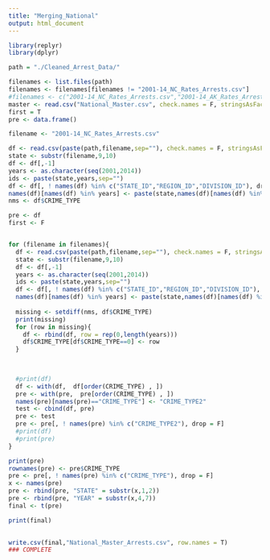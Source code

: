 ---
title: "Merging_National"
output: html_document
---

```{r}
library(replyr)
library(dplyr)

path = "./Cleaned_Arrest_Data/"

filenames <- list.files(path)
filenames <- filenames[filenames != "2001-14_NC_Rates_Arrests.csv"]
#filenames <- c("2001-14_NC_Rates_Arrests.csv","2001-14_AK_Rates_Arrests.csv")
master <- read.csv("National_Master.csv", check.names = F, stringsAsFactors = F)
first = T
pre <- data.frame()

filename <- "2001-14_NC_Rates_Arrests.csv"

df <- read.csv(paste(path,filename,sep=""), check.names = F, stringsAsFactors = F)
state <- substr(filename,9,10)
df <- df[,-1]
years <- as.character(seq(2001,2014))
ids <- paste(state,years,sep="")
df <- df[, ! names(df) %in% c("STATE_ID","REGION_ID","DIVISION_ID"), drop = F]
names(df)[names(df) %in% years] <- paste(state,names(df)[names(df) %in% years],sep="_") 
nms <- df$CRIME_TYPE

pre <- df
first <- F


for (filename in filenames){
  df <- read.csv(paste(path,filename,sep=""), check.names = F, stringsAsFactors = F)
  state <- substr(filename,9,10)
  df <- df[,-1]
  years <- as.character(seq(2001,2014))
  ids <- paste(state,years,sep="")
  df <- df[, ! names(df) %in% c("STATE_ID","REGION_ID","DIVISION_ID"), drop = F]
  names(df)[names(df) %in% years] <- paste(state,names(df)[names(df) %in% years],sep="_") 
  
  missing <- setdiff(nms, df$CRIME_TYPE) 
  print(missing)
  for (row in missing){
    df <- rbind(df, row = rep(0,length(years)))
    df$CRIME_TYPE[df$CRIME_TYPE==0] <- row
  }
                      

  
  #print(df)
  df <- with(df,  df[order(CRIME_TYPE) , ])
  pre <- with(pre,  pre[order(CRIME_TYPE) , ])
  names(pre)[names(pre)=="CRIME_TYPE"] <- "CRIME_TYPE2"
  test <- cbind(df, pre)
  pre <- test
  pre <- pre[, ! names(pre) %in% c("CRIME_TYPE2"), drop = F]
  #print(df)
  #print(pre)
}

print(pre)
rownames(pre) <- pre$CRIME_TYPE
pre <- pre[, ! names(pre) %in% c("CRIME_TYPE"), drop = F]
x <- names(pre)
pre <- rbind(pre, "STATE" = substr(x,1,2))
pre <- rbind(pre, "YEAR" = substr(x,4,7))
final <- t(pre)

print(final)

  
write.csv(final,"National_Master_Arrests.csv", row.names = T)
### COMPLETE






```